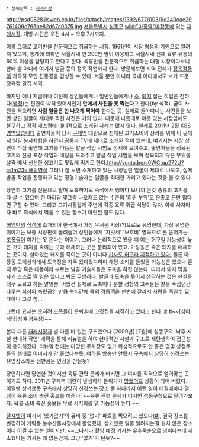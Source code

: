  * 상위항목 : [[재래시장]]

http://psd0828.iisweb.co.kr/files/attach/images/1392/677/003/6e240eae29761409c765be82d67c0375.jpg
[[서울특별시]] [[성동구]] [[wiki:"마장역"마장동]]에 있는 [[재래시장]]. 개방 시간은 오전 4시 ~ 오후 7시까지. 

이름 그대로 고기만을 전문적으로 취급하는 시장. 1961년이 시장 형성의 기원으로 알려져 있으며, 통계에 의하면 서울시내 연 200만 명이 이용하고 서울시내 전체 육류 유통의 60% 이상을 담당하고 있다고 한다. 육류만을 전문적으로 취급하는 대형 시장이다보니 판매 뿐 아니라 여기서 발골 등의 정육 작업까지 한다. 방문해보면 지역 전체가 [[정육점]]들이 가득히 모인 진풍경을 감상할 수 있다. 서울 뿐만 아니라 국내 어디에서도 보기 드문 정육점 밀집 지역.

하지만 예나 지금이나 여전히 상인들에게나 일반인들에게나 [[소]], [[돼지]] 잡는 직업은 천하다([[백정]])는 편견이 박혀 있어서인지 '''안에서 사진을 못 찍는다'''고 한다(by 식객). 굳이 사진을 찍으려면 '''사람 얼굴은 안 나오게 찍어야''' 한다는 듯. 실제로 돌아다니는 사진들을 보면 상인 얼굴이 제대로 찍힌 사진은 거의 없다. 때문에 나름대로 이름 있는 시장임에도 불구하고 정작 매스컴에 대대적으로 소개된 사례는 많지 않다. 일례로 2011년 2월 KBS [[명받았습니다]] 출연자들이 당시 [[구제역]] 대란으로 침체된 고기소비의 장려를 위해 이 곳에서 일일 봉사체험을 하면서 공중파 TV에 제대로 소개된 적이 있는데, 여기서는 시장 상인이 직접 출연해 고기를 다듬는 발골 작업 시범도 상세히 보여주고, 출연자들은 정육된 고기의 진공 포장 작업과 배달을 도와주고 발골 작업 시범을 보며 정육되지 않은 부위를 살짝 떼서 신선한 생고기로 맛있게 먹기도 한다.[[http://youtu.be/s0WCtqp272U?t=1m23s 해당영상]] 그러나 잘 보면 소개하고 있는 사장님만 얼굴이 제대로 나오고, 실제 발골 작업을 진행하고 있는 정형기술자는 얼굴을 최대한 가리고 있다는 것을 볼 수 있다.

당연히 고기를 전문으로 팔며 도축까지도 즉석에서 행하다 보니까 온갖 종류의 고기를 다 살 수 있으며 한 마리당 몇그람 나오지도 않는 수준의 '희귀 부위'도 운좋고 돈만 많다면 구할 수 있다. 그리고 고기시장답게 주변에 각종 육류 취급 식당이 많다. 아예 사자마자 바로 즉석에서 먹을 수 있는 장소가 마련된 집도 많다. 

[[허영만]]의 [[식객]]에 소개되어 한국에서 가장 무서운 시장(?)으로도 유명한데, 가장 유명한 이야기는 보통 시장판에 몰려들어 상인들에게 '자릿세' '보호비' 명목으로 돈 뜯어가는 [[조폭]]들이 여기는 못 온다는 이야기. 그러나 논리적으로 봤을 때 이는 허구일 가능성이 높은 것이 돼지를 죽이는 곳과 해체하는 곳은 분리되어 있고. 마장동은 죽은 돼지를 해체하는 곳이지. 살아있는 돼지를 죽이는 곳이 아니다.[http://news.chosun.com/site/data/html_dir/2015/03/27/2015032702875.html 기사도 허구라 지적하고 있다.] 물론 마장동 도매상가에서 도축장을 자주 왔다갔다하며 해당 소리를 들었을 가능성은 있으나 흔히 두당 혹은 대동이라 부르는 발골 기술자들은 도축을 하진 않는다. 따라서 돼지 멱을 자기 스스로 딸 일은 없다고 봐도 무방하다. 발골과 도축을 묶어서 생각하는 것은 현실을 너무 모르고 하는 말일뿐. 어쨌건 실제로 도축이나 분할 정형의 고수들은 칼을 수십년간 다루는 최상의 숙련공인 만큼 순식간에 목의 경동맥을 한번에 잘라서 사람을 죽일수 있다하니 그것 참...

그런데 요새는 오히려 [[조폭]]들이 은퇴후에 고깃집을 시작하고 있다고 한다. [http://www.ilyosisa.co.kr/news/article.html?no=32003 #],[http://view.heraldcorp.com/view.php?ud=20130214000215 #]~~[심야식당|심야 정육점]~~

본디 다른 [[재래시장]]과 별 다를 바 없는 구조였으나 [2009년] [7월]에 성동구의 '낙후 시설 현대화 작업' 계획을 통해 리뉴얼을 하여 현대적인 시설과 구조로 재탄생하여 접근성이 용이해졌다. 리뉴얼 전에는 마땅한 주차장도 없고 위생적으로도 안 좋은 몇몇 상점주들의 행태로 이미지가 안 좋았다는듯. 여하튼 방송만 안탔지 구측에서 상당히 신경쓰는 유명장소라는 점만큼은 인정을 받은듯?

당연하다면 당연한 것이지만 육류 관련 문제가 터지면 그 여파를 직격으로 얻어맞는 곳이기도 하다. 2011년 구제역 대란이 발생하자 분위기가 [[망했어요]] 상황이 되어 버렸다. 이럴땐 상기했듯 구측에서 상당히 신경쓰는 장소 중 하나라서 이런 일이 터질때마다 열심히 육류 소비 촉진 홍보를 해준다. ~~육류 관련 문제가 터지면 성동구청으로 달려가보자. 육류 소비 촉진 홍보용 무료 시식회를 열 가능성이 높다.~~

[[달샤벳]]이 여기서 '있기없기'의 뮤비 중 '없기' 파트를 찍으려고 했으나([http://news.naver.com/main/read.nhn?mode=LSD&mid=sec&sid1=106&oid=143&aid=0002091505 #]), 결국 장소를 변경하여 가락동 농수산물시장에서 촬영했다. 상기했듯 얼굴 알려지는걸 원치 않은 장소이니 어쩔 수 없는 일이지만. ~~그나저나 촬영 예정 기사는 우후죽순으로 넘쳐나는데 취소했다는 기사는 왜 없는건지. 그냥 '없기'가 된듯?~~
